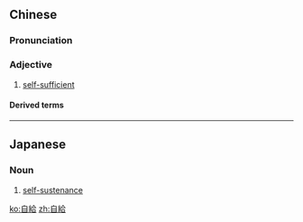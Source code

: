 {{also|自给}}
==Chinese==
{{zh-forms|s=自给}}

===Pronunciation===
{{zh-pron
|m=zìjǐ
|c=zi6 kap1
|mn=qz:chīr-kip/tw,xm,zz:chū-kip
|cat=a
}}

===Adjective===
{{zh-adj}}

# [[self-sufficient]]

====Derived terms====
{{zh-der|不能自給|自給自足}}

----

==Japanese==
{{ja-kanjitab|じ|きゅう|yomi=o}}

===Noun===
{{ja-noun|じきゅう}}

# [[self-sustenance]]

[[ko:自給]]
[[zh:自給]]